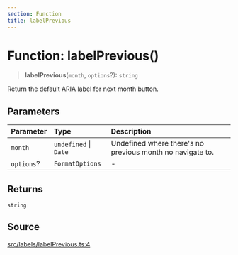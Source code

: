 ```yaml
---
section: Function
title: labelPrevious
---
```


# Function: labelPrevious()

> **labelPrevious**(`month`, `options`?): `string`

Return the default ARIA label for next month button.

## Parameters

| Parameter | Type | Description |
| :------ | :------ | :------ |
| `month` | `undefined` \| `Date` | Undefined where there's no previous month no navigate to. |
| `options`? | `FormatOptions` | - |

## Returns

`string`

## Source

[src/labels/labelPrevious.ts:4](https://github.com/gpbl/react-day-picker/blob/45cca307e/src/labels/labelPrevious.ts#L4)
